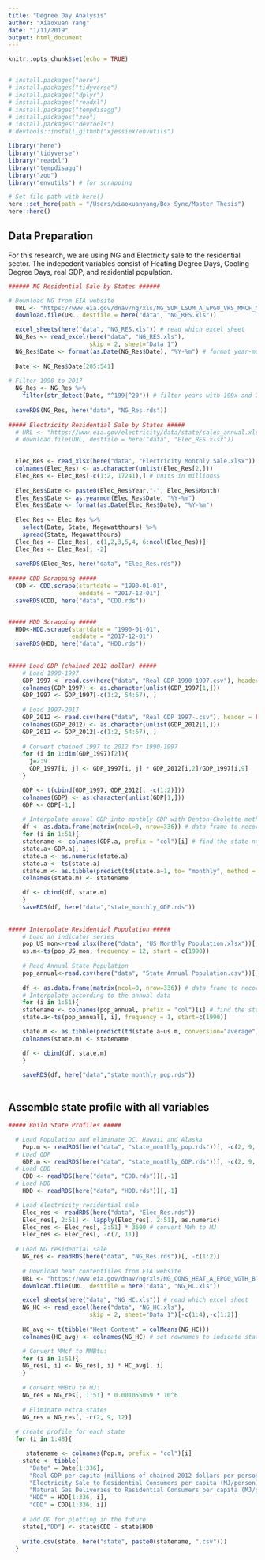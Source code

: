 ```yaml
---
title: "Degree Day Analysis"
author: "Xiaoxuan Yang"
date: "1/11/2019"
output: html_document
---
```


```r
knitr::opts_chunk$set(echo = TRUE)


# install.packages("here")
# install.packages("tidyverse")
# install.packages("dplyr")
# install.packages("readxl")
# install.packages("tempdisagg")
# install.packages("zoo")
# install.packages("devtools")
# devtools::install_github("xjessiex/envutils")

library("here")
library("tidyverse")
library("readxl")
library("tempdisagg")
library("zoo")
library("envutils") # for scrapping

# Set file path with here()
here::set_here(path = "/Users/xiaoxuanyang/Box Sync/Master Thesis")
here::here()

```

## Data Preparation 
For this research, we are using NG and Electricity sale to the residential sector. The indepedent variables consist of Heating Degree Days, Cooling Degree Days, real GDP, and residential population.

```r
###### NG Residential Sale by States ######

# Download NG from EIA website
  URL <- "https://www.eia.gov/dnav/ng/xls/NG_SUM_LSUM_A_EPG0_VRS_MMCF_M.xls"
  download.file(URL, destfile = here("data", "NG_RES.xls"))

  excel_sheets(here("data", "NG_RES.xls")) # read which excel sheet
  NG_Res <- read_excel(here("data", "NG_RES.xls"), 
                       skip = 2, sheet="Data 1")
  NG_Res$Date <- format(as.Date(NG_Res$Date), "%Y-%m") # format year-month
  
  Date <- NG_Res$Date[205:541]
  
# Filter 1990 to 2017
  NG_Res <- NG_Res %>%
    filter(str_detect(Date, "^199|^20")) # filter years with 199x and 20xx
  
  saveRDS(NG_Res, here("data", "NG_Res.rds"))
  
##### Electricity Residential Sale by States #####
  # URL <- "https://www.eia.gov/electricity/data/state/sales_annual.xlsx"
  # download.file(URL, destfile = here("data", "Elec_RES.xlsx"))

  
  Elec_Res <- read_xlsx(here("data", "Electricity Monthly Sale.xlsx"))[, 1:6]
  colnames(Elec_Res) <- as.character(unlist(Elec_Res[2,]))
  Elec_Res <- Elec_Res[-c(1:2, 17241),] # units in millions$
  
  Elec_Res$Date <- paste0(Elec_Res$Year,"-", Elec_Res$Month)
  Elec_Res$Date <- as.yearmon(Elec_Res$Date, "%Y-%m")
  Elec_Res$Date <- format(as.Date(Elec_Res$Date), "%Y-%m")
  
  Elec_Res <- Elec_Res %>%
    select(Date, State, Megawatthours) %>%
    spread(State, Megawatthours)
  Elec_Res <- Elec_Res[, c(1,2,3,5,4, 6:ncol(Elec_Res))]
  Elec_Res <- Elec_Res[, -2]
  
  saveRDS(Elec_Res, here("data", "Elec_Res.rds"))
  
##### CDD Scrapping #####  
  CDD <- CDD.scrape(startdate = "1990-01-01",
                    enddate = "2017-12-01")
  saveRDS(CDD, here("data", "CDD.rds"))


##### HDD Scrapping #####
  HDD<-HDD.scrape(startdate = "1990-01-01",
                  enddate = "2017-12-01")
  saveRDS(HDD, here("data", "HDD.rds"))
     
    
##### Load GDP (chained 2012 dollar) #####
    # Load 1990-1997 
    GDP_1997 <- read.csv(here("data", "Real GDP 1990-1997.csv"), header = FALSE)[c(-1:-4),-1]
    colnames(GDP_1997) <- as.character(unlist(GDP_1997[1,]))
    GDP_1997 <- GDP_1997[-c(1:2, 54:67), ]
    
    # Load 1997-2017
    GDP_2012 <- read.csv(here("data", "Real GDP 1997-.csv"), header = FALSE)[c(-1:-4),-1]
    colnames(GDP_2012) <- as.character(unlist(GDP_2012[1,]))
    GDP_2012 <- GDP_2012[-c(1:2, 54:67), ]
    
    # Convert chained 1997 to 2012 for 1990-1997
    for (i in 1:dim(GDP_1997)[2]){
      j=2:9
      GDP_1997[i, j] <- GDP_1997[i, j] * GDP_2012[i,2]/GDP_1997[i,9]
    }

    GDP <- t(cbind(GDP_1997, GDP_2012[, -c(1:2)]))
    colnames(GDP) <- as.character(unlist(GDP[1,]))
    GDP <- GDP[-1,]
    
    # Interpolate annual GDP into monthly GDP with Denton-Cholette method
    df <- as.data.frame(matrix(ncol=0, nrow=336)) # data frame to record the interpolated values
    for (i in 1:51){
    statename <- colnames(GDP.a, prefix = "col")[i] # find the state name
    state.a<-GDP.a[, i]
    state.a <- as.numeric(state.a)
    state.a <- ts(state.a)
    state.m <- as.tibble(predict(td(state.a~1, to= "monthly", method = "denton-cholette", conversion = "average")))
    colnames(state.m) <- statename

    df <- cbind(df, state.m)
    }
    saveRDS(df, here("data","state_monthly_GDP.rds"))
    
    
##### Interpolate Residential Population #####
    # Load an indicator series
    pop_US_mon<-read_xlsx(here("data", "US Monthly Population.xlsx"))[,2]
    us.m<-ts(pop_US_mon, frequency = 12, start = c(1990))
    
    # Read Annual State Population
    pop_annual<-read.csv(here("data", "State Annual Population.csv"))[, -1]
     
    df <- as.data.frame(matrix(ncol=0, nrow=336)) # data frame to record the interpolated values
    # Interpolate according to the annual data
    for (i in 1:51){
    statename <- colnames(pop_annual, prefix = "col")[i] # find the state name
    state.a<-ts(pop_annual[, i], frequency = 1, start=c(1990))

    state.m <- as.tibble(predict(td(state.a~us.m, conversion="average")))
    colnames(state.m) <- statename

    df <- cbind(df, state.m)
    }
      
    saveRDS(df, here("data","state_monthly_pop.rds"))
    
```

## Assemble state profile with all variables
```r
##### Build State Profiles #####

  # Load Population and eliminate DC, Hawaii and Alaska
    Pop.m <- readRDS(here("data", "state_monthly_pop.rds"))[, -c(2, 9, 12)]
  # Load GDP
    GDP.m <- readRDS(here("data", "state_monthly_GDP.rds"))[, -c(2, 9, 12)]
  # Load CDD
    CDD <- readRDS(here("data", "CDD.rds"))[,-1]
  # Load HDD
    HDD <- readRDS(here("data", "HDD.rds"))[,-1]

  # Load electricity residential sale
    Elec_res <- readRDS(here("data", "Elec_Res.rds"))
    Elec_res[, 2:51] <- lapply(Elec_res[, 2:51], as.numeric)
    Elec_res <- Elec_res[, 2:51] * 3600 # convert MWh to MJ
    Elec_res <- Elec_res[, -c(7, 11)]
    
  # Load NG residential sale
    NG_res <- readRDS(here("data", "NG_Res.rds"))[, -c(1:2)]
    
    # Download heat contentfiles from EIA website
    URL <- "https://www.eia.gov/dnav/ng/xls/NG_CONS_HEAT_A_EPG0_VGTH_BTUCF_A.xls"
    download.file(URL, destfile = here("data", "NG_HC.xls"))

    excel_sheets(here("data", "NG_HC.xls")) # read which excel sheet
    NG_HC <- read_excel(here("data", "NG_HC.xls"), 
                       skip = 2, sheet="Data 1")[-c(1:4),-c(1:2)]
    
    HC_avg <- t(tibble("Heat Content" = colMeans(NG_HC)))
    colnames(HC_avg) <- colnames(NG_HC) # set rownames to indicate states

    # Convert MMcf to MMBtu:
    for (i in 1:51){
    NG_res[, i] <- NG_res[, i] * HC_avg[, i]
    }
    
    # Convert MMBtu to MJ:
    NG_res = NG_res[, 1:51] * 0.001055059 * 10^6
    
    # Eliminate extra states
    NG_res = NG_res[, -c(2, 9, 12)]
    
  # create profile for each state
  for (i in 1:48){

     statename <- colnames(Pop.m, prefix = "col")[i]
    state <- tibble(
      "Date" = Date[1:336],
      "Real GDP per capita (millions of chained 2012 dollars per person)" = GDP.m[1:336, i]/Pop.m[1:336, i],
      "Electricity Sale to Residential Consumers per capita (MJ/person)" = Elec_res[1:336, i]/Pop.m[1:336, i],
      "Natural Gas Deliveries to Residential Consumers per capita (MJ/person)" = NG_res[1:336, i]/Pop.m[1:336, i],
      "HDD" = HDD[1:336, i],
      "CDD" = CDD[1:336, i])
    
    # add DD for plotting in the future
    state[,"DD"] <- state$CDD - state$HDD
      
    write.csv(state, here("state", paste0(statename, ".csv")))
  }
  


```

